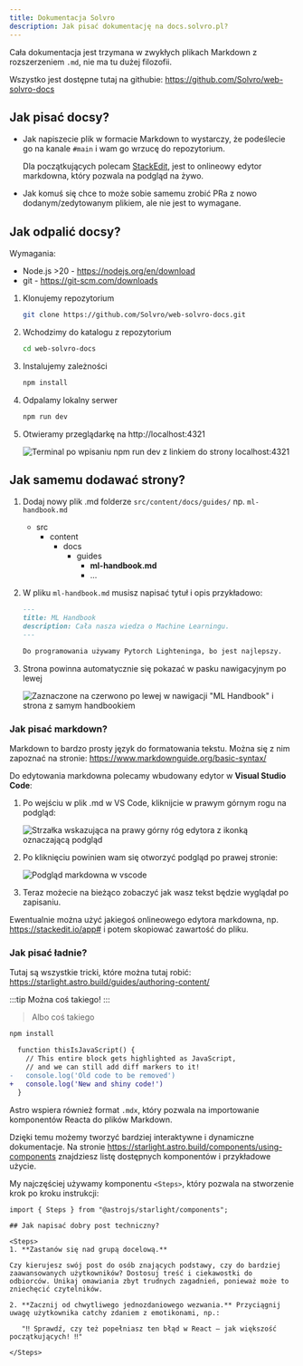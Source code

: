 ```yaml
---
title: Dokumentacja Solvro
description: Jak pisać dokumentację na docs.solvro.pl?
---
```



Cała dokumentacja jest trzymana w zwykłych plikach Markdown z rozszerzeniem `.md`, nie ma tu dużej filozofii.

Wszystko jest dostępne tutaj na githubie: https://github.com/Solvro/web-solvro-docs

## Jak pisać docsy?

- Jak napiszecie plik w formacie Markdown to wystarczy, że podeślecie go na kanale `#main` i wam go wrzucę do repozytorium.

  Dla początkujących polecam [StackEdit](https://stackedit.io/app#), jest to onlineowy edytor markdowna, który pozwala na podgląd na żywo.

- Jak komuś się chce to może sobie samemu zrobić PRa z nowo dodanym/zedytowanym plikiem, ale nie jest to wymagane.

## Jak odpalić docsy?

Wymagania:

- Node.js >20 - https://nodejs.org/en/download
- git - https://git-scm.com/downloads

<Steps>

1. Klonujemy repozytorium

   ```bash
   git clone https://github.com/Solvro/web-solvro-docs.git
   ```

2. Wchodzimy do katalogu z repozytorium

   ```bash
   cd web-solvro-docs
   ```

3. Instalujemy zależności

   ```bash
   npm install
   ```

4. Odpalamy lokalny serwer

   ```bash
   npm run dev
   ```

5. Otwieramy przeglądarkę na http://localhost:4321

   ![Terminal po wpisaniu `npm run dev` z linkiem do strony localhost:4321](/src/assets/docs/terminal.png)

</Steps>

## Jak samemu dodawać strony?


1. Dodaj nowy plik .md folderze `src/content/docs/guides/` np. `ml-handbook.md`

   <FileTree>

   - src
     - content
       - docs
         - guides
           - **ml-handbook.md**
           - ...

   </FileTree>

2. W pliku `ml-handbook.md` musisz napisać tytuł i opis przykładowo:

   ```md
   ---
   title: ML Handbook
   description: Cała nasza wiedza o Machine Learningu.
   ---

   Do programowania używamy Pytorch Lighteninga, bo jest najlepszy.
   ```

3. Strona powinna automatycznie się pokazać w pasku nawigacyjnym po lewej

   ![Zaznaczone na czerwono po lewej w nawigacji "ML Handbook" i strona z samym handbookiem](/src/assets/docs/ml.png)

### Jak pisać markdown?

Markdown to bardzo prosty język do formatowania tekstu. Można się z nim zapoznać na stronie: https://www.markdownguide.org/basic-syntax/

Do edytowania markdowna polecamy wbudowany edytor w **Visual Studio Code**:

<Steps>

1.  Po wejściu w plik .md w VS Code, kliknijcie w prawym górnym rogu na podgląd:

    ![Strzałka wskazująca na prawy górny róg edytora z ikonką oznaczającą podgląd](/src/assets/docs/open-preview.png)

2.  Po kliknięciu powinien wam się otworzyć podgląd po prawej stronie:

    ![Podgląd markdowna w vscode](/src/assets/docs/preview-opened.png)

3.  Teraz możecie na bieżąco zobaczyć jak wasz tekst będzie wyglądał po zapisaniu.

</Steps>

Ewentualnie można użyć jakiegoś onlineowego edytora markdowna, np. https://stackedit.io/app# i potem skopiować zawartość do pliku.

### Jak pisać ładnie?

Tutaj są wszystkie tricki, które można tutaj robić: https://starlight.astro.build/guides/authoring-content/

:::tip
Można coś takiego!
:::

> Albo coś takiego

```bash title="Tutaj tytuł!"
npm install
```

```diff lang="js"
  function thisIsJavaScript() {
    // This entire block gets highlighted as JavaScript,
    // and we can still add diff markers to it!
-   console.log('Old code to be removed')
+   console.log('New and shiny code!')
  }
```

Astro wspiera również format `.mdx`, który pozwala na importowanie komponentów Reacta do plików Markdown.

Dzięki temu możemy tworzyć bardziej interaktywne i dynamiczne dokumentacje. Na stronie https://starlight.astro.build/components/using-components znajdziesz listę dostępnych komponentów i przykładowe użycie.

My najczęściej używamy komponentu `<Steps>`, który pozwala na stworzenie krok po kroku instrukcji:

```mdx
import { Steps } from "@astrojs/starlight/components";

## Jak napisać dobry post techniczny?

<Steps>
1. **Zastanów się nad grupą docelową.**

Czy kierujesz swój post do osób znających podstawy, czy do bardziej zaawansowanych użytkowników? Dostosuj treść i ciekawostki do odbiorców. Unikaj omawiania zbyt trudnych zagadnień, ponieważ może to zniechęcić czytelników.

2. **Zacznij od chwytliwego jednozdaniowego wezwania.** Przyciągnij uwagę użytkownika catchy zdaniem z emotikonami, np.:

   "‼️ Sprawdź, czy też popełniasz ten błąd w React — jak większość początkujących! ‼️"

</Steps>
```
